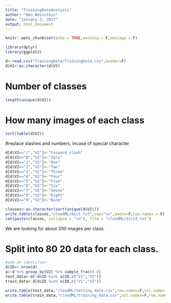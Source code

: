 ```yaml
---
title: "TrainingDataAnalysis"
author: "Ben Weinstein"
date: "January 2, 2017"
output: html_document
---
```


```r
knitr::opts_chunk$set(echo = TRUE,warning = F,message = F)
```

```r
library(dplyr)
library(ggplot2)
```

```r
d<-read.csv("TrainingData/TrainingData.csv",header=F)
d$V2<-as.character(d$V2)
```

# Number of classes
```r
length(unique(d$V2))
```

# How many images of each class

```r
sort(table(d$V2))
```

#replace slashes and numbers, incase of special character

```r
d[d$V2=="/","V2"]<-"Forward_slash"
d[d$V2=="0","V2"]<-"Zero"
d[d$V2=="1","V2"]<-"One"
d[d$V2=="2","V2"]<-"Two"
d[d$V2=="3","V2"]<-"Three"
d[d$V2=="4","V2"]<-"Four"
d[d$V2=="5","V2"]<-"Five"
d[d$V2=="6","V2"]<-"Six"
d[d$V2=="7","V2"]<-"Seven"
d[d$V2=="8","V2"]<-"Eight"
d[d$V2=="9","V2"]<-"Nine"
```

```r
classes<-as.character(sort(unique(d$V2)))
write.table(classes,"cloudML/dict.txt",sep="\n",quote=F,row.names = F)
cat(paste(classes, collapse = "\n"), file = "cloudML/dict2.txt") 
```

We are looking for about 200 images per class.

# Split into 80 20 data for each class.
```r
#add an identifier
d$ID=1:nrow(d)
a<-d %>% group_by(V2) %>% sample_frac(0.8)
test_data<-d[!d$ID %in% a$ID,c("V1","V2")]
train_data<-d[d$ID %in% a$ID,c("V1","V2")]

write.table(test_data,"cloudML/testing_data.csv",row.names=F,col.names = F,sep=",",quote=F)
write.table(train_data,"cloudML/training_data.csv",col.names=F,row.names=F,sep=",",quote=F)
```